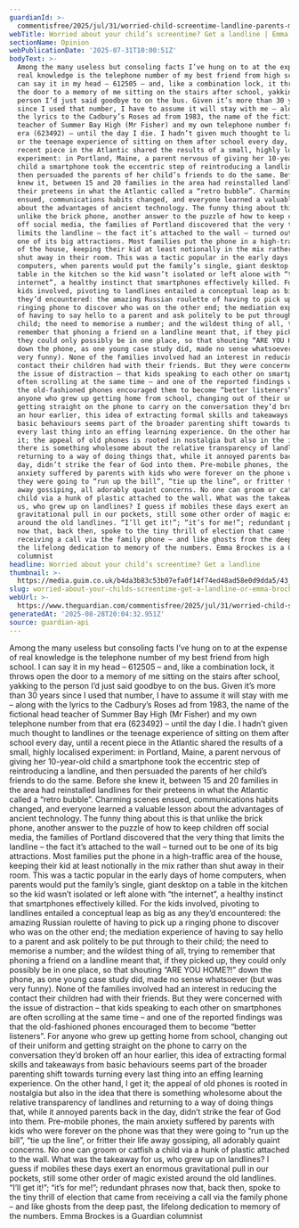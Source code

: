 ```yaml
---
guardianId: >-
  commentisfree/2025/jul/31/worried-child-screentime-landline-parents-maine-drastic-step
webTitle: Worried about your child’s screentime? Get a landline | Emma Brockes
sectionName: Opinion
webPublicationDate: '2025-07-31T10:00:51Z'
bodyText: >-
  Among the many useless but consoling facts I’ve hung on to at the expense of
  real knowledge is the telephone number of my best friend from high school. I
  can say it in my head – 612505 – and, like a combination lock, it throws open
  the door to a memory of me sitting on the stairs after school, yakking to the
  person I’d just said goodbye to on the bus. Given it’s more than 30 years
  since I used that number, I have to assume it will stay with me – along with
  the lyrics to the Cadbury’s Roses ad from 1983, the name of the fictional head
  teacher of Summer Bay High (Mr Fisher) and my own telephone number from that
  era (623492) – until the day I die. I hadn’t given much thought to landlines
  or the teenage experience of sitting on them after school every day, until a
  recent piece in the Atlantic shared the results of a small, highly localised
  experiment: in Portland, Maine, a parent nervous of giving her 10-year-old
  child a smartphone took the eccentric step of reintroducing a landline, and
  then persuaded the parents of her child’s friends to do the same. Before she
  knew it, between 15 and 20 families in the area had reinstalled landlines for
  their preteens in what the Atlantic called a “retro bubble”. Charming scenes
  ensued, communications habits changed, and everyone learned a valuable lesson
  about the advantages of ancient technology. The funny thing about this is that
  unlike the brick phone, another answer to the puzzle of how to keep children
  off social media, the families of Portland discovered that the very thing that
  limits the landline – the fact it’s attached to the wall – turned out to be
  one of its big attractions. Most families put the phone in a high-traffic area
  of the house, keeping their kid at least notionally in the mix rather than
  shut away in their room. This was a tactic popular in the early days of home
  computers, when parents would put the family’s single, giant desktop on a
  table in the kitchen so the kid wasn’t isolated or left alone with “the
  internet”, a healthy instinct that smartphones effectively killed. For the
  kids involved, pivoting to landlines entailed a conceptual leap as big as any
  they’d encountered: the amazing Russian roulette of having to pick up a
  ringing phone to discover who was on the other end; the mediation experience
  of having to say hello to a parent and ask politely to be put through to their
  child; the need to memorise a number; and the wildest thing of all, trying to
  remember that phoning a friend on a landline meant that, if they picked up,
  they could only possibly be in one place, so that shouting “ARE YOU HOME?!”
  down the phone, as one young case study did, made no sense whatsoever (but was
  very funny). None of the families involved had an interest in reducing the
  contact their children had with their friends. But they were concerned with
  the issue of distraction – that kids speaking to each other on smartphones are
  often scrolling at the same time – and one of the reported findings was that
  the old-fashioned phones encouraged them to become “better listeners”. For
  anyone who grew up getting home from school, changing out of their uniform and
  getting straight on the phone to carry on the conversation they’d broken off
  an hour earlier, this idea of extracting formal skills and takeaways from
  basic behaviours seems part of the broader parenting shift towards turning
  every last thing into an effing learning experience. On the other hand, I get
  it; the appeal of old phones is rooted in nostalgia but also in the idea that
  there is something wholesome about the relative transparency of landlines and
  returning to a way of doing things that, while it annoyed parents back in the
  day, didn’t strike the fear of God into them. Pre-mobile phones, the main
  anxiety suffered by parents with kids who were forever on the phone was that
  they were going to “run up the bill”, “tie up the line”, or fritter their life
  away gossiping, all adorably quaint concerns. No one can groom or catfish a
  child via a hunk of plastic attached to the wall. What was the takeaway for
  us, who grew up on landlines? I guess if mobiles these days exert an enormous
  gravitational pull in our pockets, still some other order of magic existed
  around the old landlines. “I’ll get it!”; “it’s for me!”; redundant phrases
  now that, back then, spoke to the tiny thrill of election that came from
  receiving a call via the family phone – and like ghosts from the deep past,
  the lifelong dedication to memory of the numbers. Emma Brockes is a Guardian
  columnist
headline: Worried about your child’s screentime? Get a landline
thumbnail: >-
  https://media.guim.co.uk/b4da3b83c53b07efa0f14f74ed48ad58e0d9dda5/43_0_4678_3744/500.jpg
slug: worried-about-your-childs-screentime-get-a-landline-or-emma-brockes
webUrl: >-
  https://www.theguardian.com/commentisfree/2025/jul/31/worried-child-screentime-landline-parents-maine-drastic-step
generatedAt: '2025-08-28T20:04:32.951Z'
source: guardian-api
---
```

Among the many useless but consoling facts I’ve hung on to at the expense of real knowledge is the telephone number of my best friend from high school. I can say it in my head – 612505 – and, like a combination lock, it throws open the door to a memory of me sitting on the stairs after school, yakking to the person I’d just said goodbye to on the bus. Given it’s more than 30 years since I used that number, I have to assume it will stay with me – along with the lyrics to the Cadbury’s Roses ad from 1983, the name of the fictional head teacher of Summer Bay High (Mr Fisher) and my own telephone number from that era (623492) – until the day I die. I hadn’t given much thought to landlines or the teenage experience of sitting on them after school every day, until a recent piece in the Atlantic shared the results of a small, highly localised experiment: in Portland, Maine, a parent nervous of giving her 10-year-old child a smartphone took the eccentric step of reintroducing a landline, and then persuaded the parents of her child’s friends to do the same. Before she knew it, between 15 and 20 families in the area had reinstalled landlines for their preteens in what the Atlantic called a “retro bubble”. Charming scenes ensued, communications habits changed, and everyone learned a valuable lesson about the advantages of ancient technology. The funny thing about this is that unlike the brick phone, another answer to the puzzle of how to keep children off social media, the families of Portland discovered that the very thing that limits the landline – the fact it’s attached to the wall – turned out to be one of its big attractions. Most families put the phone in a high-traffic area of the house, keeping their kid at least notionally in the mix rather than shut away in their room. This was a tactic popular in the early days of home computers, when parents would put the family’s single, giant desktop on a table in the kitchen so the kid wasn’t isolated or left alone with “the internet”, a healthy instinct that smartphones effectively killed. For the kids involved, pivoting to landlines entailed a conceptual leap as big as any they’d encountered: the amazing Russian roulette of having to pick up a ringing phone to discover who was on the other end; the mediation experience of having to say hello to a parent and ask politely to be put through to their child; the need to memorise a number; and the wildest thing of all, trying to remember that phoning a friend on a landline meant that, if they picked up, they could only possibly be in one place, so that shouting “ARE YOU HOME?!” down the phone, as one young case study did, made no sense whatsoever (but was very funny). None of the families involved had an interest in reducing the contact their children had with their friends. But they were concerned with the issue of distraction – that kids speaking to each other on smartphones are often scrolling at the same time – and one of the reported findings was that the old-fashioned phones encouraged them to become “better listeners”. For anyone who grew up getting home from school, changing out of their uniform and getting straight on the phone to carry on the conversation they’d broken off an hour earlier, this idea of extracting formal skills and takeaways from basic behaviours seems part of the broader parenting shift towards turning every last thing into an effing learning experience. On the other hand, I get it; the appeal of old phones is rooted in nostalgia but also in the idea that there is something wholesome about the relative transparency of landlines and returning to a way of doing things that, while it annoyed parents back in the day, didn’t strike the fear of God into them. Pre-mobile phones, the main anxiety suffered by parents with kids who were forever on the phone was that they were going to “run up the bill”, “tie up the line”, or fritter their life away gossiping, all adorably quaint concerns. No one can groom or catfish a child via a hunk of plastic attached to the wall. What was the takeaway for us, who grew up on landlines? I guess if mobiles these days exert an enormous gravitational pull in our pockets, still some other order of magic existed around the old landlines. “I’ll get it!”; “it’s for me!”; redundant phrases now that, back then, spoke to the tiny thrill of election that came from receiving a call via the family phone – and like ghosts from the deep past, the lifelong dedication to memory of the numbers. Emma Brockes is a Guardian columnist
